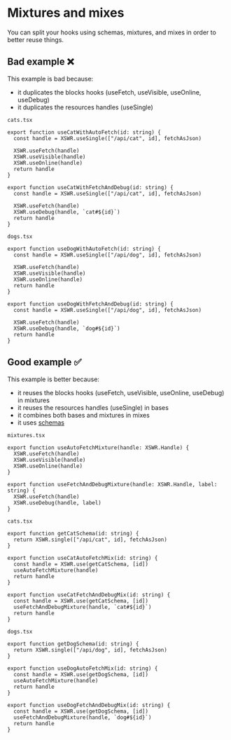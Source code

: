 # Mixtures and mixes

You can split your hooks using schemas, mixtures, and mixes in order to better reuse things.

## Bad example ❌

This example is bad because:
- it duplicates the blocks hooks (useFetch, useVisible, useOnline, useDebug)
- it duplicates the resources handles (useSingle)

`cats.tsx`

```tsx
export function useCatWithAutoFetch(id: string) {
  const handle = XSWR.useSingle(["/api/cat", id], fetchAsJson)

  XSWR.useFetch(handle)
  XSWR.useVisible(handle)
  XSWR.useOnline(handle)
  return handle
}

export function useCatWithFetchAndDebug(id: string) {
  const handle = XSWR.useSingle(["/api/cat", id], fetchAsJson)

  XSWR.useFetch(handle)
  XSWR.useDebug(handle, `cat#${id}`)
  return handle
}
```

`dogs.tsx`

```tsx
export function useDogWithAutoFetch(id: string) {
  const handle = XSWR.useSingle(["/api/dog", id], fetchAsJson)

  XSWR.useFetch(handle)
  XSWR.useVisible(handle)
  XSWR.useOnline(handle)
  return handle
}

export function useDogWithFetchAndDebug(id: string) {
  const handle = XSWR.useSingle(["/api/dog", id], fetchAsJson)

  XSWR.useFetch(handle)
  XSWR.useDebug(handle, `dog#${id}`)
  return handle
}
```

## Good example ✅

This example is better because:
- it reuses the blocks hooks (useFetch, useVisible, useOnline, useDebug) in mixtures
- it reuses the resources handles (useSingle) in bases
- it combines both bases and mixtures in mixes
- it uses [schemas](/features/schemas)

`mixtures.tsx`

```tsx
export function useAutoFetchMixture(handle: XSWR.Handle) {
  XSWR.useFetch(handle)
  XSWR.useVisible(handle)
  XSWR.useOnline(handle)
}

export function useFetchAndDebugMixture(handle: XSWR.Handle, label: string) {
  XSWR.useFetch(handle)
  XSWR.useDebug(handle, label)
}
```

`cats.tsx`

```tsx
export function getCatSchema(id: string) {
  return XSWR.single(["/api/cat", id], fetchAsJson)
}

export function useCatAutoFetchMix(id: string) {
  const handle = XSWR.use(getCatSchema, [id])
  useAutoFetchMixture(handle)
  return handle
}

export function useCatFetchAndDebugMix(id: string) {
  const handle = XSWR.use(getCatSchema, [id])
  useFetchAndDebugMixture(handle, `cat#${id}`)
  return handle
}
```

`dogs.tsx`

```tsx
export function getDogSchema(id: string) {
  return XSWR.single(["/api/dog", id], fetchAsJson)
}

export function useDogAutoFetchMix(id: string) {
  const handle = XSWR.use(getDogSchema, [id])
  useAutoFetchMixture(handle)
  return handle
}

export function useDogFetchAndDebugMix(id: string) {
  const handle = XSWR.use(getDogSchema, [id])
  useFetchAndDebugMixture(handle, `dog#${id}`)
  return handle
}
```
